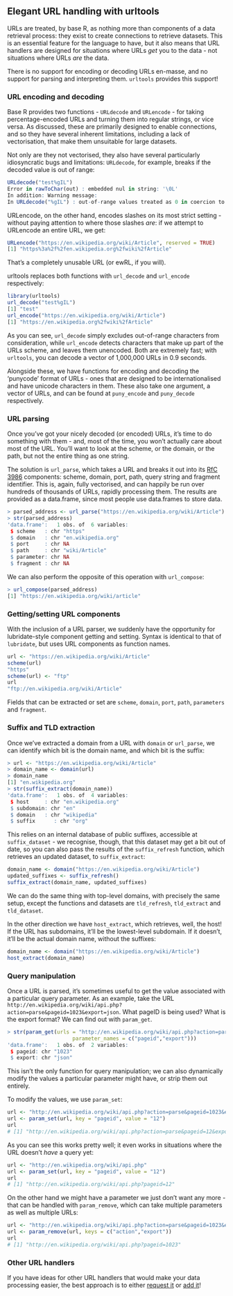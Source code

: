 <!--
%\VignetteEngine{knitr::knitr}
%\VignetteIndexEntry{urltools}
-->

## Elegant URL handling with urltools

URLs are treated, by base R, as nothing more than components of a data retrieval process: they exist
to create connections to retrieve datasets. This is an essential feature for the language to have,
but it also means that URL handlers are designed for situations where URLs *get* you to the data - 
not situations where URLs *are* the data.

There is no support for encoding or decoding URLs en-masse, and no support for parsing and
interpreting them. `urltools` provides this support!

### URL encoding and decoding

Base R provides two functions - <code>URLdecode</code> and <code>URLencode</code> - for taking percentage-encoded
URLs and turning them into regular strings, or vice versa. As discussed, these are primarily designed to
enable connections, and so they have several inherent limitations, including a lack of vectorisation, that
make them unsuitable for large datasets.

Not only are they not vectorised, they also have several particularly idiosyncratic bugs and limitations:
<code>URLdecode</code>, for example, breaks if the decoded value is out of range:

```r
URLdecode("test%gIL")
Error in rawToChar(out) : embedded nul in string: '\0L'
In addition: Warning message:
In URLdecode("%gIL") : out-of-range values treated as 0 in coercion to raw
```

URLencode, on the other hand, encodes slashes on its most strict setting - without
paying attention to where those slashes *are*: if we attempt to URLencode an entire URL, we get:

```r
URLencode("https://en.wikipedia.org/wiki/Article", reserved = TRUE)
[1] "https%3a%2f%2fen.wikipedia.org%2fwiki%2fArticle"
```
That's a completely unusable URL (or ewRL, if you will).

urltools replaces both functions with <code>url\_decode</code> and <code>url\_encode</code> respectively:
```r
library(urltools)
url_decode("test%gIL")
[1] "test"
url_encode("https://en.wikipedia.org/wiki/Article")
[1] "https://en.wikipedia.org%2fwiki%2fArticle"
```

As you can see, <code>url\_decode</code> simply excludes out-of-range characters from consideration, while <code>url\_encode</code> detects characters that make up part of the URLs scheme, and leaves them unencoded. Both are extremely fast; with `urltools`, you can
decode a vector of 1,000,000 URLs in 0.9 seconds.

Alongside these, we have functions for encoding and decoding the 'punycode' format of URLs - ones that are designed to be internationalised and have unicode characters in them. These also take one argument, a vector of URLs, and can be found at `puny_encode` and `puny_decode` respectively.

### URL parsing

Once you've got your nicely decoded (or encoded) URLs, it's time to do something with them - and, most of the time,
you won't actually care about most of the URL. You'll want to look at the scheme, or the domain, or the path,
but not the entire thing as one string.

The solution is <code>url_parse</code>, which takes a URL and breaks it out into its [RfC 3986](https://www.ietf.org/rfc/rfc3986.txt) components: scheme, domain, port, path, query string and fragment identifier. This is,
again, fully vectorised, and can happily be run over hundreds of thousands of URLs, rapidly processing them. The
results are provided as a data.frame, since most people use data.frames to store data.

```r
> parsed_address <- url_parse("https://en.wikipedia.org/wiki/Article")
> str(parsed_address)
'data.frame':	1 obs. of  6 variables:
 $ scheme   : chr "https"
 $ domain   : chr "en.wikipedia.org"
 $ port     : chr NA
 $ path     : chr "wiki/Article"
 $ parameter: chr NA
 $ fragment : chr NA                         
```

We can also perform the opposite of this operation with `url_compose`:
```r
> url_compose(parsed_address)
[1] "https://en.wikipedia.org/wiki/article"
```

### Getting/setting URL components
With the inclusion of a URL parser, we suddenly have the opportunity for lubridate-style component getting
and setting. Syntax is identical to that of `lubridate`, but uses URL components as function names.

```r
url <- "https://en.wikipedia.org/wiki/Article"
scheme(url)
"https"
scheme(url) <- "ftp"
url
"ftp://en.wikipedia.org/wiki/Article"
```
Fields that can be extracted or set are <code>scheme</code>, <code>domain</code>, <code>port</code>, <code>path</code>,
<code>parameters</code> and <code>fragment</code>.

### Suffix and TLD extraction

Once we've extracted a domain from a URL with `domain` or `url_parse`, we can identify which bit is the domain name, and which
bit is the suffix:

```r
> url <- "https://en.wikipedia.org/wiki/Article"
> domain_name <- domain(url)
> domain_name
[1] "en.wikipedia.org"
> str(suffix_extract(domain_name))
'data.frame':	1 obs. of  4 variables:
 $ host     : chr "en.wikipedia.org"
 $ subdomain: chr "en"
 $ domain   : chr "wikipedia"
 $ suffix      : chr "org"
```

This relies on an internal database of public suffixes, accessible at `suffix_dataset` - we recognise, though,
that this dataset may get a bit out of date, so you can also pass the results of the `suffix_refresh` function,
which retrieves an updated dataset, to `suffix_extract`:

```r
domain_name <- domain("https://en.wikipedia.org/wiki/Article")
updated_suffixes <- suffix_refresh()
suffix_extract(domain_name, updated_suffixes)
```

We can do the same thing with top-level domains, with precisely the same setup, except the functions and datasets are `tld_refresh`, `tld_extract` and `tld_dataset`.

In the other direction we have `host_extract`, which retrieves, well, the host! If the URL has subdomains, it'll be the
lowest-level subdomain. If it doesn't, it'll be the actual domain name, without the suffixes:

```r
domain_name <- domain("https://en.wikipedia.org/wiki/Article")
host_extract(domain_name)
```
### Query manipulation
Once a URL is parsed, it's sometimes useful to get the value associated with a particular query parameter. As
an example, take the URL `http://en.wikipedia.org/wiki/api.php?action=parse&pageid=1023&export=json`. What
pageID is being used? What is the export format? We can find out with `param_get`.

```r
> str(param_get(urls = "http://en.wikipedia.org/wiki/api.php?action=parse&pageid=1023&export=json",
                     parameter_names = c("pageid","export")))
'data.frame':	1 obs. of  2 variables:
 $ pageid: chr "1023"
 $ export: chr "json"
```

This isn't the only function for query manipulation; we can also dynamically modify the values a particular parameter
might have, or strip them out entirely.

To modify the values, we use `param_set`:

```r
url <- "http://en.wikipedia.org/wiki/api.php?action=parse&pageid=1023&export=json"
url <- param_set(url, key = "pageid", value = "12")
url
# [1] "http://en.wikipedia.org/wiki/api.php?action=parse&pageid=12&export=json"
```

As you can see this works pretty well; it even works in situations where the URL doesn't *have* a query yet:

```r
url <- "http://en.wikipedia.org/wiki/api.php"
url <- param_set(url, key = "pageid", value = "12")
url
# [1] "http://en.wikipedia.org/wiki/api.php?pageid=12"
```

On the other hand we might have a parameter we just don't want any more - that can be handled with `param_remove`, which can
take multiple parameters as well as multiple URLs:

```r
url <- "http://en.wikipedia.org/wiki/api.php?action=parse&pageid=1023&export=json"
url <- param_remove(url, keys = c("action","export"))
url
# [1] "http://en.wikipedia.org/wiki/api.php?pageid=1023"
```

### Other URL handlers
If you have ideas for other URL handlers that would make your data processing easier, the best approach
is to either [request it](https://github.com/Ironholds/urltools/issues) or [add it](https://github.com/Ironholds/urltools/pulls)!
